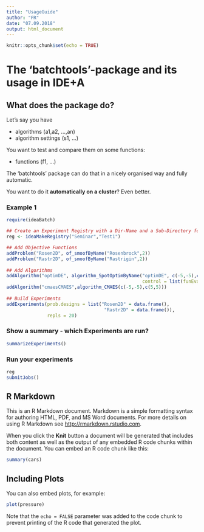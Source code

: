 ```yaml
---
title: "UsageGuide"
author: "FR"
date: "07.09.2018"
output: html_document
---
```


```r
knitr::opts_chunk$set(echo = TRUE)
```

# The 'batchtools'-package and its usage in IDE+A
## What does the package do?
Let's say you have

* algorithms (a1,a2, ...,an)
* algorithm settings (s1, ...)

You want to test and compare them on some functions:

* functions (f1, ...)

The 'batchtools' package can do that in a nicely organised way and fully automatic.

You want to do it **automatically on a cluster**? Even better.

### Example 1

```r
require(ideaBatch)

## Create an Experiment Registry with a Dir-Name and a Sub-Directory for each test.
reg <- ideaMakeRegistry("Seminar","Test1") 

## Add Objective Functions
addProblem("Rosen2D", of_smoofByName("Rosenbrock",2))
addProblem("Rastr2D", of_smoofByName("Rastrigin",2))
    
## Add Algorithms
addAlgorithm("optimDE", algorithm_SpotOptimByName("optimDE", c(-5,-5),c(5,5),
                                                  control = list(funEvals = 500)))
addAlgorithm("cmaesCMAES",algorithm_CMAES(c(-5,-5),c(5,5)))
    
## Build Experiments
addExperiments(prob.designs = list("Rosen2D" = data.frame(),
                                    "Rastr2D" = data.frame()),
               repls = 20)
```

### Show a summary - which Experiments are run?

```R
summarizeExperiments()
```

### Run your experiments

```R
reg
submitJobs()
```

## R Markdown

This is an R Markdown document. Markdown is a simple formatting syntax for authoring HTML, PDF, and MS Word documents. For more details on using R Markdown see <http://rmarkdown.rstudio.com>.

When you click the **Knit** button a document will be generated that includes both content as well as the output of any embedded R code chunks within the document. You can embed an R code chunk like this:

```r
summary(cars)
```

## Including Plots

You can also embed plots, for example:

```r
plot(pressure)
```

Note that the `echo = FALSE` parameter was added to the code chunk to prevent printing of the R code that generated the plot.
